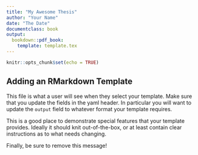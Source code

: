 ```yaml
---
title: "My Awesome Thesis"
author: "Your Name"
date: "The Date"
documentclass: book
output: 
  bookdown::pdf_book:
    template: template.tex
---
```


```r
knitr::opts_chunk$set(echo = TRUE)
```

## Adding an RMarkdown Template

This file is what a user will see when they select your template. Make sure that you update the fields in the yaml header. In particular you will want to update the `output` field to whatever format your template requires.

This is a good place to demonstrate special features that your template provides. Ideally it should knit out-of-the-box, or at least contain clear instructions as to what needs changing.

Finally, be sure to remove this message!
